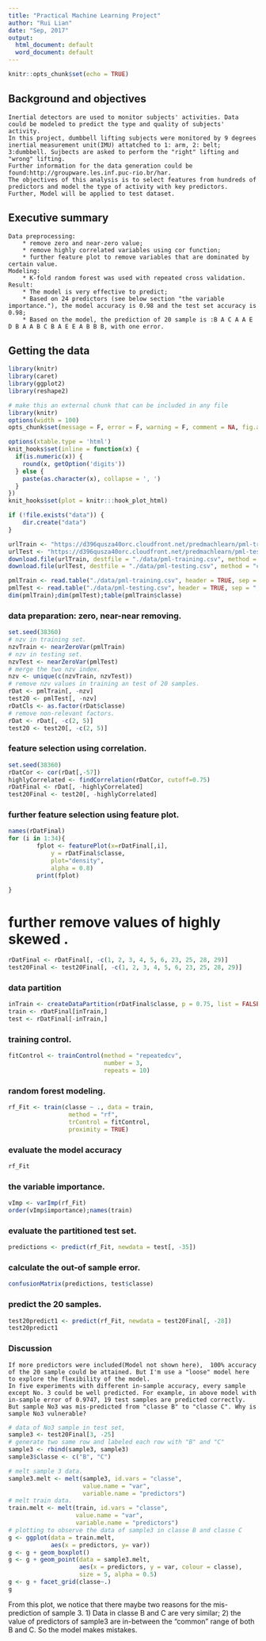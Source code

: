 ```yaml
---
title: "Practical Machine Learning Project"
author: "Rui Lian"
date: "Sep, 2017"
output:
  html_document: default
  word_document: default
---
```


```r
knitr::opts_chunk$set(echo = TRUE)
```

## Background and objectives
    Inertial detectors are used to monitor subjects' activities. Data could be modeled to predict the type and quality of subjects' activity. 
    In this project, dumbbell lifting subjects were monitored by 9 degrees inertial measurement unit(IMU) attatched to 1: arm, 2: belt; 3:dumbbell. Sujbects are asked to perform the "right" lifting and "wrong" lifting. 
    Further information for the data generation could be found:http://groupware.les.inf.puc-rio.br/har. 
    The objectives of this analysis is to select features from hundreds of predictors and model the type of activity with key predictors. 
    Further, Model will be applied to test dataset.  
    
## Executive summary
    Data preprocessing:
        * remove zero and near-zero value; 
        * remove highly correlated variables using cor function; 
        * further feature plot to remove variables that are dominated by certain value. 
    Modeling: 
        * K-fold random forest was used with repeated cross validation. 
    Result: 
        * The model is very effective to predict; 
        * Based on 24 predictors (see below section "the variable importance."), the model accuracy is 0.98 and the test set accuracy is 0.98; 
        * Based on the model, the prediction of 20 sample is :B A C A A E D B A A B C B A E E A B B B, with one error. 

## Getting the data

```r
library(knitr)
library(caret)
library(ggplot2)
library(reshape2)
```


```r
# make this an external chunk that can be included in any file
library(knitr)
options(width = 100)
opts_chunk$set(message = F, error = F, warning = F, comment = NA, fig.align = 'center', dpi = 100, tidy = F, cache.path = '.cache/', fig.path = 'fig/')

options(xtable.type = 'html')
knit_hooks$set(inline = function(x) {
  if(is.numeric(x)) {
    round(x, getOption('digits'))
  } else {
    paste(as.character(x), collapse = ', ')
  }
})
knit_hooks$set(plot = knitr:::hook_plot_html)
```



```r
if (!file.exists("data")) {
    dir.create("data")
}
```


```r
urlTrain <- "https://d396qusza40orc.cloudfront.net/predmachlearn/pml-training.csv"
urlTest <- "https://d396qusza40orc.cloudfront.net/predmachlearn/pml-testing.csv"
download.file(urlTrain, destfile = "./data/pml-training.csv", method = "curl")
download.file(urlTest, destfile = "./data/pml-testing.csv", method = "curl")
```


```r
pmlTrain <- read.table("./data/pml-training.csv", header = TRUE, sep = ",")
pmlTest <- read.table("./data/pml-testing.csv", header = TRUE, sep = ",")
dim(pmlTrain);dim(pmlTest);table(pmlTrain$classe)
```


### data preparation: zero, near-near removing.  
```r
set.seed(38360)
# nzv in training set. 
nzvTrain <- nearZeroVar(pmlTrain)
# nzv in testing set. 
nzvTest <- nearZeroVar(pmlTest)
# merge the two nzv index. 
nzv <- unique(c(nzvTrain, nzvTest))
# remove nzv values in training an test of 20 samples. 
rDat <- pmlTrain[, -nzv]
test20 <- pmlTest[, -nzv]
rDatCls <- as.factor(rDat$classe)
# remove non-relevant factors. 
rDat <- rDat[, -c(2, 5)]
test20 <- test20[, -c(2, 5)]
```


### feature selection using correlation. 
```r
set.seed(38360)
rDatCor <- cor(rDat[,-57])
highlyCorrelated <- findCorrelation(rDatCor, cutoff=0.75)
rDatFinal <- rDat[, -highlyCorrelated]
test20Final <- test20[, -highlyCorrelated]
```

### further feature selection using feature plot. 
```r
names(rDatFinal)
for (i in 1:34){
        fplot <- featurePlot(x=rDatFinal[,i],
            y = rDatFinal$classe,
            plot="density", 
            alpha = 0.8)
        print(fplot)
        
}
```


# further remove values of  highly skewed . 
```r
rDatFinal <- rDatFinal[, -c(1, 2, 3, 4, 5, 6, 23, 25, 28, 29)]
test20Final <- test20Final[, -c(1, 2, 3, 4, 5, 6, 23, 25, 28, 29)]
```


### data partition
```r
inTrain <- createDataPartition(rDatFinal$classe, p = 0.75, list = FALSE)
train <- rDatFinal[inTrain,]
test <- rDatFinal[-inTrain,]
```

### training control. 
```r
fitControl <- trainControl(method = "repeatedcv",
                           number = 3,
                           repeats = 10)
```


### random forest modeling. 
```r
rf_Fit <- train(classe ~ ., data = train, 
                 method = "rf", 
                 trControl = fitControl,
                 proximity = TRUE)

```


### evaluate the model accuracy
```r
rf_Fit
```


### the variable importance. 
```r
vImp <- varImp(rf_Fit)
order(vImp$importance);names(train)
```

### evaluate the partitioned test set. 
```r
predictions <- predict(rf_Fit, newdata = test[, -35])
```


### calculate the out-of sample error. 
```r
confusionMatrix(predictions, test$classe)
```



### predict the 20 samples. 
```r
test20predict1 <- predict(rf_Fit, newdata = test20Final[, -28])
test20predict1
```

### Discussion
    If more predictors were included(Model not shown here),  100% accuracy of the 20 sample could be attained. But I'm use a "loose" model here to explore the flexibility of the model. 
    In five experiments with different in-sample accuracy, every sample except No. 3 could be well predicted. For example, in above model with in-sample error of 0.9747, 19 test samples are predicted correctly. But sample No3 was mis-predicted from "classe B" to "classe C". Why is sample No3 vulnerable?

```r
# data of No3 sample in test set, 
sample3 <- test20Final[3, -25]
# generate two same row and labeled each row with "B" and "C"
sample3 <- rbind(sample3, sample3)
sample3$classe <- c("B", "C")

# melt sample 3 data. 
sample3.melt <- melt(sample3, id.vars = "classe", 
                     value.name = "var", 
                     variable.name = "predictors")
# melt train data. 
train.melt <- melt(train, id.vars = "classe",
                   value.name = "var", 
                   variable.name = "predictors")
# plotting to observe the data of sample3 in classe B and classe C
g <- ggplot(data = train.melt, 
            aes(x = predictors, y= var))
g <- g + geom_boxplot()
g <- g + geom_point(data = sample3.melt, 
                    aes(x = predictors, y = var, colour = classe), 
                    size = 5, alpha = 0.5)
g <- g + facet_grid(classe~.)
g
```

From this plot, we notice that there maybe two reasons for the mis-prediction of sample 3. 
1) Data in classe B and C are very similar; 2) the value of predictors of sample3 are in-between the "common" range of both B and C. So the model makes mistakes. 




